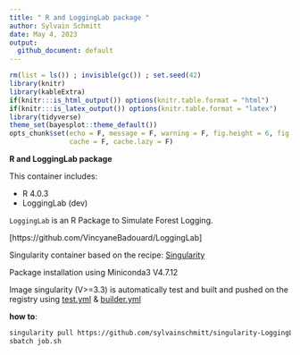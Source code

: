 ```yaml
---
title: " R and LoggingLab package "
author: Sylvain Schmitt
date: May 4, 2023
output:
  github_document: default
---
```


```r
rm(list = ls()) ; invisible(gc()) ; set.seed(42)
library(knitr)
library(kableExtra)
if(knitr:::is_html_output()) options(knitr.table.format = "html") 
if(knitr:::is_latex_output()) options(knitr.table.format = "latex") 
library(tidyverse)
theme_set(bayesplot::theme_default())
opts_chunk$set(echo = F, message = F, warning = F, fig.height = 6, fig.width = 8,
               cache = F, cache.lazy = F)
```

**R and LoggingLab package**

This container includes:

* R 4.0.3
* LoggingLab (dev)

`LoggingLab` is an R Package to Simulate Forest Logging.

[https://github.com/VincyaneBadouard/LoggingLab]

Singularity container based on the recipe: [Singularity](https://github.com/sylvainschmitt/singularity-LoggingLab/blob/main/Singularity)

Package installation using Miniconda3 V4.7.12

Image singularity (V>=3.3) is automatically test and built and pushed on the registry using 
[test.yml](https://github.com/sylvainschmitt/singularity-LoggingLab/blob/main/.github/workflows/test.yml) &
[builder.yml](https://github.com/sylvainschmitt/singularity-LoggingLab/blob/main/.github/workflows/builder.yml)

**how to**:

```bash
singularity pull https://github.com/sylvainschmitt/singularity-LoggingLab/releases/download/0.0.1/sylvainschmitt-singularity-template.latest.sif
sbatch job.sh
```

